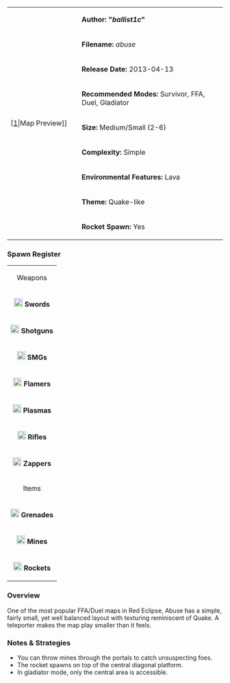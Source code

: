 {| border="1" cellpadding="2" width="800px"
|rowspan="9" width="150px"|[[File:Abuse.png|thumb|center]|Map Preview]]
|'''Author: "''ballist1c''"'''
|-
|'''Filename:''' ''abuse''
|-
| '''Release Date:''' 2013-04-13
|-
|'''Recommended Modes:''' Survivor, FFA, Duel, Gladiator
|-
|'''Size:''' Medium/Small (2-6)
|-
|'''Complexity:''' Simple
|-
|'''Environmental Features:''' Lava
|-
|'''Theme:''' Quake-like
|-
|'''Rocket Spawn:''' Yes
|}


=== Spawn Register ===
{| border="1" cellpadding="2" width="150px"
|colspan="2" align="center"|Weapons
|-
|[[File:Sword.png|20px]] '''Swords''' || 2
|-
|[[File:Shotgun.png|20px]] '''Shotguns''' || 2
|-
|[[File:Smg.png|20px]] '''SMGs''' || 2
|-
|[[File:Flamer.png|20px]] '''Flamers''' || 2
|-
|[[File:Plasma.png|20px]] '''Plasmas''' || 2
|-
| [[File:Rifle.png|20px]] '''Rifles''' || 2
|-
| [[File:Zapper_grey.png|20px]] '''  Zappers''' || 2
|-
|colspan="2" align="center"|Items
|-
| [[File:Grenade.png|20px]] '''Grenades''' || 7
|-
| [[File:Mine.png|20px]] '''Mines''' || 3
|-
| [[File:Rocket.png|20px]] '''Rockets''' || 1
|}
=== Overview ===
One of the most popular FFA/Duel maps in Red Eclipse, Abuse has a simple, fairly small, yet well balanced layout with texturing reminiscent of Quake. A teleporter makes the map play smaller than it feels.

=== Notes & Strategies ===

* You can throw mines through the portals to catch unsuspecting foes.
* The rocket spawns on top of the central diagonal platform.
* In gladiator mode, only the central area is accessible.